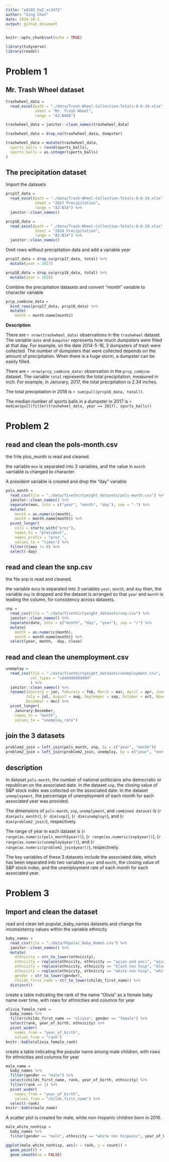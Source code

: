 ```yaml
---
title: "p8105_hw2_xc2472"
author: "Xing Chen"
date: 2019-10-1
output: github_document
---
```


```r
knitr::opts_chunk$set(echo = TRUE)

library(tidyverse)
library(readxl)
```


# Problem 1

## Mr. Trash Wheel dataset

```r
trashwheel_data = 
  read_excel(path = "./data/Trash-Wheel-Collection-Totals-8-6-19.xlsx", 
             sheet = "Mr. Trash Wheel", 
             range = "A2:N408")

trashwheel_data = janitor::clean_names(trashwheel_data)

trashwheel_data = drop_na(trashwheel_data, dumpster)

trashwheel_data = mutate(trashwheel_data, 
  sports_balls = round(sports_balls),
  sports_balls = as.integer(sports_balls)
)
```

## The precipitation dataset

Import the datasets

```r
prcp17_data = 
  read_excel(path = "./data/Trash-Wheel-Collection-Totals-8-6-19.xlsx",
             sheet = "2017 Precipitation",
             range = "A2:B14") %>% 
  janitor::clean_names()

prcp18_data = 
  read_excel(path = "./data/Trash-Wheel-Collection-Totals-8-6-19.xlsx",
             sheet = "2018 Precipitation",
             range = "A2:B14") %>% 
  janitor::clean_names()
```

Omit rows without precipitation data and add a variable year

```r
prcp17_data = drop_na(prcp17_data, total) %>% 
  mutate(year = 2017)

prcp18_data = drop_na(prcp18_data, total) %>% 
  mutate(year = 2018)
```

Combine the precipitation datasets and convert "month" variable to character variable

```r
prcp_combine_data = 
  bind_rows(prcp17_data, prcp18_data) %>% 
  mutate(
    month = month.name[month])
```

**Description**

There are `r nrow(trashwheel_data)` observations in the `trashwheel` dataset. The variable 
`date` and `dumpster` represents how much dumpsters were filled at that day. 
For example, on the date 2014-5-16, 3 dumpsters of trash were collected. The number of 
dumpsters that were collected depends on the amount of precipitation. When there is a huge 
storm, a dumpster can be easily filled. 

There are `r nrow(prcp_combine_data)` observation in the `prcp_combine` dataset. The 
variable `total` represents the total precipitation, measured in inch. For example, in 
Janurary, 2017, the total precipitation is 2.34 inches. 

The total precipitation in 2018 is `r sum(pull(prcp18_data, total))`. 

The median number of sports balls in a dumpster in 2017 is `r median(pull(filter(trashwheel_data, year == 2017), sports_balls))`


# Problem 2

## read and clean the pols-month.csv

the frile plos_month is read and cleaned. 

the variable `mon` is separated into 3 variables, and the value in `month` varriable is changed to character.

A president variable is created and drop the "day" variable

```r
pols_month = 
  read_csv(file = "./data/fivethirtyeight_datasets/pols-month.csv") %>% 
  janitor::clean_names() %>% 
  separate(mon, into = c("year", "month", "day"), sep = "-") %>% 
  mutate(
    month = as.numeric(month),
    month = month.name[month]) %>% 
  pivot_longer(
    cols = starts_with("prez"),
    names_to = "president",
    names_prefix = "prez_",
    values_to = "times") %>% 
  filter(times != 0) %>% 
  select(-day)
```


## read and clean the snp.csv

the file snp is read and cleaned.

the variable `date` is separated into 3 variables `year`, `month`, and `day`
then, the variable `day` is dropped and the dataset is arranged so that `year` and
`month` is leading the column, for consistency across datasets. 

```r
snp = 
  read_csv(file = "./data/fivethirtyeight_datasets/snp.csv") %>% 
  janitor::clean_names() %>% 
  separate(date, into = c("month", "day", "year"), sep = "/") %>% 
  mutate(
    month = as.numeric(month),
    month = month.name[month]) %>% 
  select(year, month, -day, close) 
```


## read and clean the unemployment.csv

```r
unemploy = 
  read_csv(file = "./data/fivethirtyeight_datasets/unemployment.csv", 
           col_types = "cdddddddddddd"
           ) %>% 
  janitor::clean_names() %>% 
  rename(Janurary = jan, feburary = feb, March = mar, April = apr, June = jun, 
         July = jul, August = aug, Septemper = sep, October = oct, November = nov, 
         December = dec) %>% 
  pivot_longer(
    Janurary:December,
    names_to = "month",
    values_to = "unemploy_rate")
```

## join the 3 datasets

```r
problem2_join = left_join(pols_month, snp, by = c("year", "month"))
problem2_join = left_join(problem2_join, unemploy, by = c("year", "month"))
```

## description

In dataset `pols-month`, the number of national politicians who democratic or republican 
on the associated date. In the dataset `snp`, the closing value of S&P stock index was 
collected on the associated date. In the dataset `unemployment`, the percentage of 
unemployment of each month for each associated year was provided. 

The dimensions of `pols-month`, `snp`, `unemplyment`, and `combined dataset` is (`r dim(pols_month)`), (`r dim(snp)`), (`r dim(unemploy)`), and (`r dim(problem2_join)`), respectively. 

The range of year in each dataset is (`r range(as.numeric(pols_month$year))`), (`r range(as.numeric(snp$year))`), (`r range(as.numeric(unemploy$year))`), and (`r range(as.numeric(problem2_join$year))`), respectively. 

The key variables of these 3 datasets include the associated date, which has been 
separated into two variables `year` and `month`, the closing value of S&P stock index, and 
the unemployment rate of each month for each associated year. 


# Problem 3

## Import and clean the dataset

read and clean teh popular_baby_names datasets and change the inconsistency values within the 
variable ethnicity

```r
baby_names = 
  read_csv(file = "./data/Popular_Baby_Names.csv") %>% 
  janitor::clean_names() %>% 
  mutate(
    ethnicity = str_to_lower(ethnicity),
    ethnicity = replace(ethnicity, ethnicity == "asian and paci", "asian and pacific islander"),
    ethnicity = replace(ethnicity, ethnicity == "black non hisp", "black non hispanic"),
    ethnicity = replace(ethnicity, ethnicity == "white non hisp", "white non hispanic"),
    gender = str_to_lower(gender),
    childs_first_name = str_to_lower(childs_first_name)) %>% 
  distinct()
```

create a table indicating the rank of the name "Olivia" as a female baby name over time, 
with rows for ethnicities and columns for year

```r
olivia_female_rank = 
  baby_names %>% 
  filter(childs_first_name == "olivia", gender == "female") %>% 
  select(rank, year_of_birth, ethnicity) %>% 
  pivot_wider(
    names_from = "year_of_birth",
    values_from = "rank")
knitr::kable(olivia_female_rank)
```

create a table indicating the popular name among male children, 
with rows for ethnicities and columns for year

```r
male_name = 
  baby_names %>% 
  filter(gender == "male") %>% 
  select(childs_first_name, rank, year_of_birth, ethnicity) %>% 
  filter(rank == 1) %>% 
  pivot_wider(
    names_from = "year_of_birth",
    values_from = "childs_first_name") %>% 
  select(-rank)
knitr::kable(male_name)
```

A scatter plot is created for male, white non-hispanic children born in 2016. 

```r
male_white_nonhisp = 
  baby_names %>% 
  filter(gender == "male", ethnicity == "white non hispanic", year_of_birth == 2016)

ggplot(male_white_nonhisp, aes(x = rank, y = count)) + 
  geom_point() +
  geom_smooth(se = FALSE)
```
